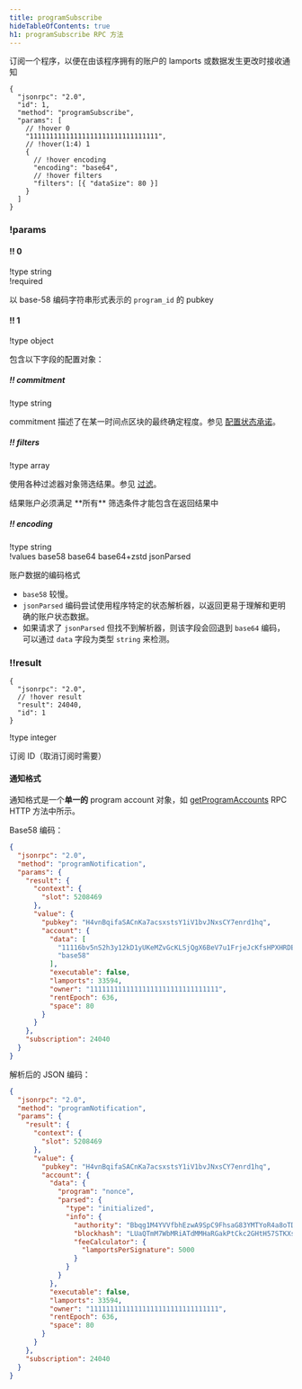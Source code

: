 ```yaml
---
title: programSubscribe
hideTableOfContents: true
h1: programSubscribe RPC 方法
---
```


订阅一个程序，以便在由该程序拥有的账户的 lamports 或数据发生更改时接收通知

<APIMethod>

```jsonc !!request
{
  "jsonrpc": "2.0",
  "id": 1,
  "method": "programSubscribe",
  "params": [
    // !hover 0
    "11111111111111111111111111111111",
    // !hover(1:4) 1
    {
      // !hover encoding
      "encoding": "base64",
      // !hover filters
      "filters": [{ "dataSize": 80 }]
    }
  ]
}
```

### !params

#### !! 0

!type string  
!required

以 base-58 编码字符串形式表示的 `program_id` 的 pubkey

#### !! 1

!type object

包含以下字段的配置对象：

##### !! commitment

!type string

commitment 描述了在某一时间点区块的最终确定程度。参见
[配置状态承诺](/docs/rpc#configuring-state-commitment)。

##### !! filters

!type array

使用各种过滤器对象筛选结果。参见 [过滤](/docs/rpc#filter-criteria)。

<Callout type="info">
  结果账户必须满足 **所有** 筛选条件才能包含在返回结果中
</Callout>

##### !! encoding

!type string  
!values base58 base64 base64+zstd jsonParsed

账户数据的编码格式

- `base58` 较慢。
- `jsonParsed`
  编码尝试使用程序特定的状态解析器，以返回更易于理解和更明确的账户状态数据。
- 如果请求了 `jsonParsed` 但找不到解析器，则该字段会回退到 `base64`
  编码，可以通过 `data` 字段为类型 `string` 来检测。

### !!result

```jsonc !response
{
  "jsonrpc": "2.0",
  // !hover result
  "result": 24040,
  "id": 1
}
```

!type integer

订阅 ID（取消订阅时需要）

</APIMethod>

#### 通知格式

通知格式是一个<b>单一的</b> program account 对象，如
[getProgramAccounts](/docs/rpc/http/getprogramaccounts) RPC HTTP 方法中所示。

Base58 编码：

```json
{
  "jsonrpc": "2.0",
  "method": "programNotification",
  "params": {
    "result": {
      "context": {
        "slot": 5208469
      },
      "value": {
        "pubkey": "H4vnBqifaSACnKa7acsxstsY1iV1bvJNxsCY7enrd1hq",
        "account": {
          "data": [
            "11116bv5nS2h3y12kD1yUKeMZvGcKLSjQgX6BeV7u1FrjeJcKfsHPXHRDEHrBesJhZyqnnq9qJeUuF7WHxiuLuL5twc38w2TXNLxnDbjmuR",
            "base58"
          ],
          "executable": false,
          "lamports": 33594,
          "owner": "11111111111111111111111111111111",
          "rentEpoch": 636,
          "space": 80
        }
      }
    },
    "subscription": 24040
  }
}
```

解析后的 JSON 编码：

```json
{
  "jsonrpc": "2.0",
  "method": "programNotification",
  "params": {
    "result": {
      "context": {
        "slot": 5208469
      },
      "value": {
        "pubkey": "H4vnBqifaSACnKa7acsxstsY1iV1bvJNxsCY7enrd1hq",
        "account": {
          "data": {
            "program": "nonce",
            "parsed": {
              "type": "initialized",
              "info": {
                "authority": "Bbqg1M4YVVfbhEzwA9SpC9FhsaG83YMTYoR4a8oTDLX",
                "blockhash": "LUaQTmM7WbMRiATdMMHaRGakPtCkc2GHtH57STKXs6k",
                "feeCalculator": {
                  "lamportsPerSignature": 5000
                }
              }
            }
          },
          "executable": false,
          "lamports": 33594,
          "owner": "11111111111111111111111111111111",
          "rentEpoch": 636,
          "space": 80
        }
      }
    },
    "subscription": 24040
  }
}
```
